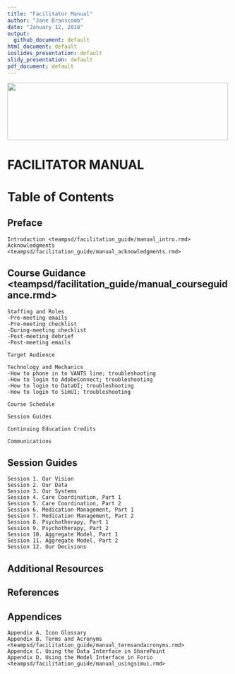 ```yaml
---
title: "Facilitator Manual"
author: "Jane Branscomb"
date: "January 12, 2018"
output: 
  github_document: default
html_document: default
ioslides_presentation: default
slidy_presentation: default
pdf_document: default
---
```


<!--MTL Logo -->
<img src = "https://rawgit.com/lzim/teampsd/teampsd_style/ModelingToLearn_logo1.png"
     height = "130" width = "500">  

# FACILITATOR MANUAL



# Table of Contents

## Preface
    Introduction <teampsd/facilitation_guide/manual_intro.rmd> 
    Acknowledgments <teampsd/facilitation_guide/manual_acknowledgments.rmd>

## Course Guidance <teampsd/facilitation_guide/manual_courseguidance.rmd>
    
    Staffing and Roles
    -Pre-meeting emails
    -Pre-meeting checklist
    -During-meeting checklist
    -Post-meeting debrief
    -Post-meeting emails
    
    Target Audience
    
    Technology and Mechanics
    -How to phone in to VANTS line; troubleshooting
    -How to login to AdobeConnect; troubleshooting
    -How to login to DataUI; troubleshooting
    -How to login to SimUI; troubleshooting
    
    Course Schedule
    
    Session Guides
    
    Continuing Education Credits
    
    Communications

## Session Guides
    Session 1. Our Vision
    Session 2. Our Data
    Session 3. Our Systems
    Session 4. Care Coordination, Part 1
    Session 5. Care Coordination, Part 2
    Session 6. Medication Management, Part 1
    Session 7. Medication Management, Part 2
    Session 8. Psychotherapy, Part 1
    Session 9. Psychotherapy, Part 2
    Session 10. Aggregate Model, Part 1
    Session 11. Aggregate Model, Part 2
    Session 12. Our Decisions

## Additional Resources

## References

## Appendices
    Appendix A. Icon Glossary
    Appendix B. Terms and Acronyms <teampsd/facilitation_guide/manual_termsandacronyms.rmd>
    Appendix C. Using the Data Interface in SharePoint
    Appendix D. Using the Model Interface in Forio <teampsd/facilitation_guide/manual_usingsimui.rmd>
